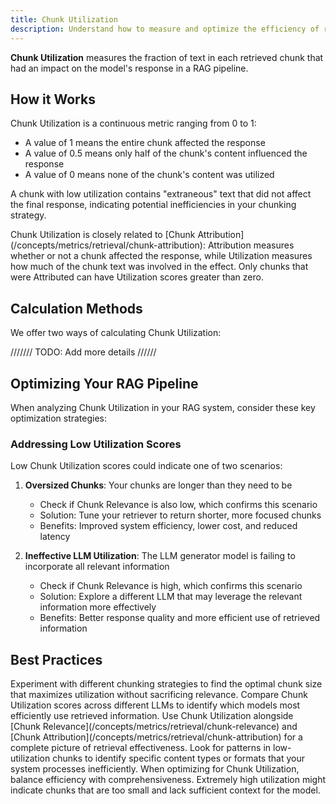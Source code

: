 ```yaml
---
title: Chunk Utilization
description: Understand how to measure and optimize the efficiency of retrieved chunks in your RAG pipeline
---
```


**Chunk Utilization** measures the fraction of text in each retrieved chunk that had an impact on the model's response in a RAG pipeline.

## How it Works

Chunk Utilization is a continuous metric ranging from 0 to 1:
- A value of 1 means the entire chunk affected the response
- A value of 0.5 means only half of the chunk's content influenced the response
- A value of 0 means none of the chunk's content was utilized

A chunk with low utilization contains "extraneous" text that did not affect the final response, indicating potential inefficiencies in your chunking strategy.

<Callout type="info">
  Chunk Utilization is closely related to [Chunk Attribution](/concepts/metrics/retrieval/chunk-attribution): Attribution measures whether or not a chunk affected the response, while Utilization measures how much of the chunk text was involved in the effect. Only chunks that were Attributed can have Utilization scores greater than zero.
</Callout>

## Calculation Methods

We offer two ways of calculating Chunk Utilization:

/////// TODO: Add more details //////

## Optimizing Your RAG Pipeline

When analyzing Chunk Utilization in your RAG system, consider these key optimization strategies:

### Addressing Low Utilization Scores

Low Chunk Utilization scores could indicate one of two scenarios:

1. **Oversized Chunks**: Your chunks are longer than they need to be
   - Check if Chunk Relevance is also low, which confirms this scenario
   - Solution: Tune your retriever to return shorter, more focused chunks
   - Benefits: Improved system efficiency, lower cost, and reduced latency

2. **Ineffective LLM Utilization**: The LLM generator model is failing to incorporate all relevant information
   - Check if Chunk Relevance is high, which confirms this scenario
   - Solution: Explore a different LLM that may leverage the relevant information more effectively
   - Benefits: Better response quality and more efficient use of retrieved information

## Best Practices

<CardGroup cols={2}>
  <Card title="Optimize Chunk Size" icon="text-size">
    Experiment with different chunking strategies to find the optimal chunk size that maximizes utilization without sacrificing relevance.
  </Card>
  <Card title="Monitor Across Models" icon="chart-mixed">
    Compare Chunk Utilization scores across different LLMs to identify which models most efficiently use retrieved information.
  </Card>
  <Card title="Combine with Other Metrics" icon="scale-balanced">
    Use Chunk Utilization alongside [Chunk Relevance](/concepts/metrics/retrieval/chunk-relevance) and [Chunk Attribution](/concepts/metrics/retrieval/chunk-attribution) for a complete picture of retrieval effectiveness.
  </Card>
  <Card title="Analyze Patterns" icon="magnifying-glass-chart">
    Look for patterns in low-utilization chunks to identify specific content types or formats that your system processes inefficiently.
  </Card>
</CardGroup>

<Note>
When optimizing for Chunk Utilization, balance efficiency with comprehensiveness. Extremely high utilization might indicate chunks that are too small and lack sufficient context for the model.
</Note>

